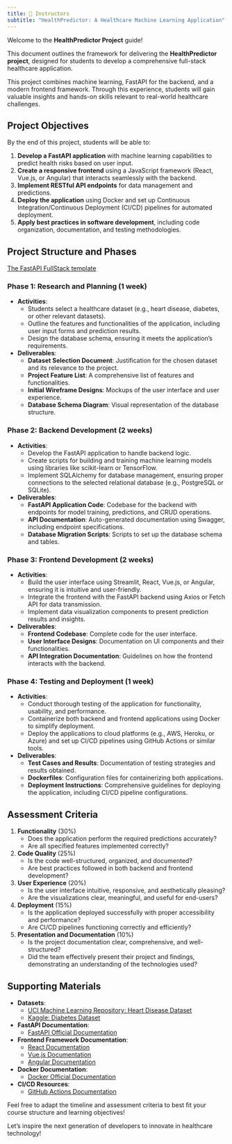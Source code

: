 ```yaml
---
title: 📑 Instructors
subtitle: "HealthPredictor: A Healthcare Machine Learning Application"
---
```


Welcome to the **HealthPredictor Project** guide! 

This document outlines the framework for delivering the **HealthPredictor project**, designed for students to develop a comprehensive full-stack healthcare application. 

This project combines machine learning, FastAPI for the backend, and a modern frontend framework. Through this experience, students will gain valuable insights and hands-on skills relevant to real-world healthcare challenges.

## Project Objectives

By the end of this project, students will be able to:

1. **Develop a FastAPI application** with machine learning capabilities to predict health risks based on user input.
2. **Create a responsive frontend** using a JavaScript framework (React, Vue.js, or Angular) that interacts seamlessly with the backend.
3. **Implement RESTful API endpoints** for data management and predictions.
4. **Deploy the application** using Docker and set up Continuous Integration/Continuous Deployment (CI/CD) pipelines for automated deployment.
5. **Apply best practices in software development**, including code organization, documentation, and testing methodologies.

## Project Structure and Phases

[The FastAPI FullStack template](https://github.com/fastapi/full-stack-fastapi-template)

### Phase 1: Research and Planning (1 week)

- **Activities**:
  - Students select a healthcare dataset (e.g., heart disease, diabetes, or other relevant datasets).
  - Outline the features and functionalities of the application, including user input forms and prediction results.
  - Design the database schema, ensuring it meets the application's requirements.

- **Deliverables**:
  - **Dataset Selection Document**: Justification for the chosen dataset and its relevance to the project.
  - **Project Feature List**: A comprehensive list of features and functionalities.
  - **Initial Wireframe Designs**: Mockups of the user interface and user experience.
  - **Database Schema Diagram**: Visual representation of the database structure.

### Phase 2: Backend Development (2 weeks)

- **Activities**:
  - Develop the FastAPI application to handle backend logic.
  - Create scripts for building and training machine learning models using libraries like scikit-learn or TensorFlow.
  - Implement SQLAlchemy for database management, ensuring proper connections to the selected relational database (e.g., PostgreSQL or SQLite).

- **Deliverables**:
  - **FastAPI Application Code**: Codebase for the backend with endpoints for model training, predictions, and CRUD operations.
  - **API Documentation**: Auto-generated documentation using Swagger, including endpoint specifications.
  - **Database Migration Scripts**: Scripts to set up the database schema and tables.

### Phase 3: Frontend Development (2 weeks)

- **Activities**:
  - Build the user interface using Streamlit, React, Vue.js, or Angular, ensuring it is intuitive and user-friendly.
  - Integrate the frontend with the FastAPI backend using Axios or Fetch API for data transmission.
  - Implement data visualization components to present prediction results and insights.

- **Deliverables**:
  - **Frontend Codebase**: Complete code for the user interface.
  - **User Interface Designs**: Documentation on UI components and their functionalities.
  - **API Integration Documentation**: Guidelines on how the frontend interacts with the backend.

### Phase 4: Testing and Deployment (1 week)

- **Activities**:
  - Conduct thorough testing of the application for functionality, usability, and performance.
  - Containerize both backend and frontend applications using Docker to simplify deployment.
  - Deploy the applications to cloud platforms (e.g., AWS, Heroku, or Azure) and set up CI/CD pipelines using GitHub Actions or similar tools.

- **Deliverables**:
  - **Test Cases and Results**: Documentation of testing strategies and results obtained.
  - **Dockerfiles**: Configuration files for containerizing both applications.
  - **Deployment Instructions**: Comprehensive guidelines for deploying the application, including CI/CD pipeline configurations.

## Assessment Criteria

1. **Functionality** (30%)
   - Does the application perform the required predictions accurately?
   - Are all specified features implemented correctly?

2. **Code Quality** (25%)
   - Is the code well-structured, organized, and documented?
   - Are best practices followed in both backend and frontend development?

3. **User Experience** (20%)
   - Is the user interface intuitive, responsive, and aesthetically pleasing?
   - Are the visualizations clear, meaningful, and useful for end-users?

4. **Deployment** (15%)
   - Is the application deployed successfully with proper accessibility and performance?
   - Are CI/CD pipelines functioning correctly and efficiently?

5. **Presentation and Documentation** (10%)
   - Is the project documentation clear, comprehensive, and well-structured?
   - Did the team effectively present their project and findings, demonstrating an understanding of the technologies used?

## Supporting Materials

- **Datasets**:
  - [UCI Machine Learning Repository: Heart Disease Dataset](https://archive.ics.uci.edu/ml/datasets/heart+Disease)
  - [Kaggle: Diabetes Dataset](https://www.kaggle.com/uciml/pima-indians-diabetes-database)

- **FastAPI Documentation**:
  - [FastAPI Official Documentation](https://fastapi.tiangolo.com/)

- **Frontend Framework Documentation**:
  - [React Documentation](https://reactjs.org/docs/getting-started.html)
  - [Vue.js Documentation](https://vuejs.org/v2/guide/)
  - [Angular Documentation](https://angular.io/docs)

- **Docker Documentation**:
  - [Docker Official Documentation](https://docs.docker.com/)

- **CI/CD Resources**:
  - [GitHub Actions Documentation](https://docs.github.com/en/actions)

Feel free to adapt the timeline and assessment criteria to best fit your course structure and learning objectives! 

Let's inspire the next generation of developers to innovate in healthcare technology!